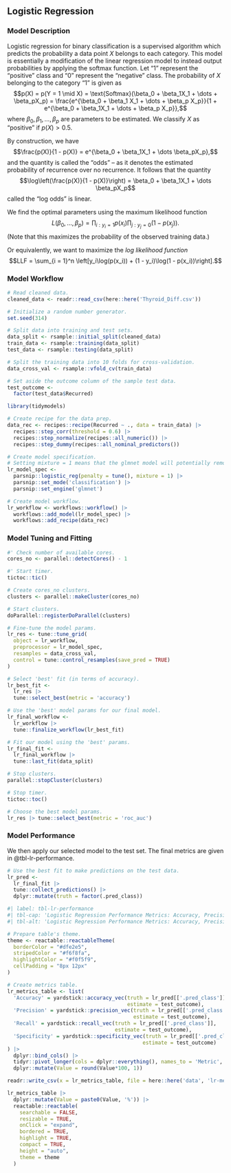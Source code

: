 ## Logistic Regression

### Model Description
Logistic regression for binary classification is a supervised algorithm which predicts the probability a data point $X$ belongs to each category. This model is essentially a modification of the linear regression model to instead output probabilities by applying the softmax function. Let "$1$" represent the "positive" class and "$0$" represent the "negative" class. The probability of $X$ belonging to the category "$1$" is given as
$$p(X) = p(Y = 1 \mid X) = \text{Softmax}(\beta_0 + \beta_1X_1 + \dots + \beta_pX_p) = \frac{e^{\beta_0 + \beta_1 X_1 + \dots + \beta_p X_p}}{1 + e^{\beta_0 + \beta_1X_1 + \dots + \beta_p X_p}},$$
where $\beta_0, \beta_1, \dots, \beta_p$ are parameters to be estimated. 
We classify $X$ as "positive" if $p(X) > 0.5$.

By construction, we have
$$\frac{p(X)}{1 - p(X)} = e^{\beta_0 + \beta_1X_1 + \dots \beta_pX_p},$$
and the quantity is called the "odds" -- as it denotes the estimated probability of recurrence over no recurrence. It follows that the quantity
$$\log\left(\frac{p(X)}{1 - p(X)}\right) = \beta_0 + \beta_1X_1 + \dots \beta_pX_p$$
called the "log odds" is linear.


We find the optimal parameters using the maximum likelihood function
$$L(\beta_0, \dots, \beta_p) = \prod_{i: y_i = 1}p(x_i) \prod_{j: y_j = 0}(1 - p(x_j)).$$
(Note that this maximizes the probability of the observed training data.)

Or equivalently, we want to maximize the *log likelihood function*
$$LLF = \sum_{i = 1}^n \left[y_i\log(p(x_i)) + (1 - y_i)\log(1 - p(x_i))\right].$$




### Model Workflow

```r
# Read cleaned data.
cleaned_data <- readr::read_csv(here::here('Thyroid_Diff.csv'))
```


```r

# Initialize a random number generator.
set.seed(314)

# Split data into training and test sets.
data_split <- rsample::initial_split(cleaned_data)
train_data <- rsample::training(data_split)
test_data <- rsample::testing(data_split)

# Split the training data into 10 folds for cross-validation.
data_cross_val <- rsample::vfold_cv(train_data)

# Set aside the outcome column of the sample test data.
test_outcome <- 
  factor(test_data$Recurred)

```


```r
library(tidymodels)

# Create recipe for the data prep.
data_rec <- recipes::recipe(Recurred ~ ., data = train_data) |>
  recipes::step_corr(threshold = 0.6) |>
  recipes::step_normalize(recipes::all_numeric()) |>
  recipes::step_dummy(recipes::all_nominal_predictors())

```



```r

# Create model specification.
# Setting mixture = 1 means that the glmnet model will potentially remove irrelevant predictors and choose a simpler model.
lr_model_spec <-
  parsnip::logistic_reg(penalty = tune(), mixture = 1) |>
  parsnip::set_mode('classification') |>
  parsnip::set_engine('glmnet')

# Create model workflow.
lr_workflow <- workflows::workflow() |>
  workflows::add_model(lr_model_spec) |>
  workflows::add_recipe(data_rec)

```

### Model Tuning and Fitting


```r

#' Check number of available cores.
cores_no <- parallel::detectCores() - 1

#' Start timer.
tictoc::tic()

# Create cores_no clusters.
clusters <- parallel::makeCluster(cores_no)

# Start clusters.
doParallel::registerDoParallel(clusters)

# Fine-tune the model params.
lr_res <- tune::tune_grid(
  object = lr_workflow,
  preprocessor = lr_model_spec,
  resamples = data_cross_val,
  control = tune::control_resamples(save_pred = TRUE)
)

# Select 'best' fit (in terms of accuracy).
lr_best_fit <- 
  lr_res |> 
  tune::select_best(metric = 'accuracy')

# Use the 'best' model params for our final model.
lr_final_workflow <- 
  lr_workflow |>
  tune::finalize_workflow(lr_best_fit)

# Fit our model using the 'best' params.
lr_final_fit <- 
  lr_final_workflow |> 
  tune::last_fit(data_split)

# Stop clusters.
parallel::stopCluster(clusters)

# Stop timer.
tictoc::toc()

# Choose the best model params.
lr_res |> tune::select_best(metric = 'roc_auc')

```

### Model Performance

We then apply our selected model to the test set. The final metrics are given in @tbl-lr-performance.

```r

# Use the best fit to make predictions on the test data.
lr_pred <- 
  lr_final_fit |> 
  tune::collect_predictions() |>
  dplyr::mutate(truth = factor(.pred_class))

```


```r
#| label: tbl-lr-performance
#| tbl-cap: 'Logistic Regression Performance Metrics: Accuracy, Precision, Recall, and Specificity.'
#| tbl-alt: 'Logistic Regression Performance Metrics: Accuracy, Precision, Recall, and Specificity.'

# Prepare table's theme.
theme <- reactable::reactableTheme(
  borderColor = "#dfe2e5",
  stripedColor = "#f6f8fa", 
  highlightColor = "#f0f5f9",
  cellPadding = "8px 12px"
)

# Create metrics table.
lr_metrics_table <- list(
  'Accuracy' = yardstick::accuracy_vec(truth = lr_pred[['.pred_class']],
                                       estimate = test_outcome),
  'Precision' = yardstick::precision_vec(truth = lr_pred[['.pred_class']],
                                         estimate = test_outcome),
  'Recall' = yardstick::recall_vec(truth = lr_pred[['.pred_class']],
                                   estimate = test_outcome),
  'Specificity' = yardstick::specificity_vec(truth = lr_pred[['.pred_class']],
                                            estimate = test_outcome)
) |>
  dplyr::bind_cols() |>
  tidyr::pivot_longer(cols = dplyr::everything(), names_to = 'Metric', values_to = 'Value') |>
  dplyr::mutate(Value = round(Value*100, 1))

readr::write_csv(x = lr_metrics_table, file = here::here('data', 'lr-metrics.csv'))

lr_metrics_table |>
  dplyr::mutate(Value = paste0(Value, '%')) |>
  reactable::reactable(
    searchable = FALSE, 
    resizable = TRUE,
    onClick = "expand",
    bordered = TRUE,
    highlight = TRUE, 
    compact = TRUE,
    height = "auto",
    theme = theme
  )

```